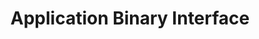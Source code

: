 ---
title: Application Binary Interface
description: 'Implement smart contracts through their Application Binary Interface (ABI).'
---